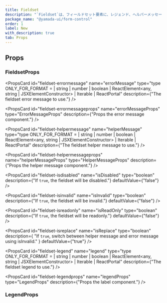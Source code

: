 ```yaml
---
title: Fieldset
description: "`Fieldset`は、フィールドセット要素に、レジェンド、ヘルパーメッセージ、エラーメッセージなどをグループ化するために使用されるコンポーネントです。"
package_name: "@yamada-ui/form-control"
order: 1
label: New
with_description: true
tab: Props
---
```


## Props

### FieldsetProps

<PropsCard id="fieldset-_accept" name="_accept" type="CSSUIObject" />

<PropsCard id="fieldset-_active" name="_active" type="CSSUIObject" />

<PropsCard id="fieldset-_after" name="_after" type="CSSUIObject" />

<PropsCard id="fieldset-_anylink" name="_anyLink" type="CSSUIObject" />

<PropsCard id="fieldset-_autofill" name="_autofill" type="CSSUIObject" />

<PropsCard id="fieldset-_backdrop" name="_backdrop" type="CSSUIObject" />

<PropsCard id="fieldset-_before" name="_before" type="CSSUIObject" />

<PropsCard id="fieldset-_between" name="_between" type="CSSUIObject" />

<PropsCard id="fieldset-_blank" name="_blank" type="CSSUIObject" />

<PropsCard id="fieldset-_checked" name="_checked" type="CSSUIObject" />

<PropsCard id="fieldset-_cue" name="_cue" type="CSSUIObject" />

<PropsCard id="fieldset-_cueregion" name="_cueRegion" type="CSSUIObject" />

<PropsCard id="fieldset-_dark" name="_dark" type="CSSUIObject" />

<PropsCard id="fieldset-_default" name="_default" type="CSSUIObject" />

<PropsCard id="fieldset-_disabled" name="_disabled" type="CSSUIObject" />

<PropsCard id="fieldset-_empty" name="_empty" type="CSSUIObject" />

<PropsCard id="fieldset-_enabled" name="_enabled" type="CSSUIObject" />

<PropsCard id="fieldset-_end" name="_end" type="CSSUIObject" />

<PropsCard id="fieldset-_even" name="_even" type="CSSUIObject" />

<PropsCard id="fieldset-_expanded" name="_expanded" type="CSSUIObject" />

<PropsCard
  id="fieldset-_fileselector"
  name="_fileSelector"
  type="CSSUIObject"
/>

<PropsCard id="fieldset-_filled" name="_filled" type="CSSUIObject" />

<PropsCard id="fieldset-_first" name="_first" type="CSSUIObject" />

<PropsCard id="fieldset-_firstletter" name="_firstLetter" type="CSSUIObject" />

<PropsCard id="fieldset-_firstline" name="_firstLine" type="CSSUIObject" />

<PropsCard id="fieldset-_focus" name="_focus" type="CSSUIObject" />

<PropsCard
  id="fieldset-_focusvisible"
  name="_focusVisible"
  type="CSSUIObject"
/>

<PropsCard id="fieldset-_focuswithin" name="_focusWithin" type="CSSUIObject" />

<PropsCard id="fieldset-_fullscreen" name="_fullScreen" type="CSSUIObject" />

<PropsCard id="fieldset-_grabbed" name="_grabbed" type="CSSUIObject" />

<PropsCard id="fieldset-_groupaccept" name="_groupAccept" type="CSSUIObject" />

<PropsCard id="fieldset-_groupactive" name="_groupActive" type="CSSUIObject" />

<PropsCard id="fieldset-_groupblank" name="_groupBlank" type="CSSUIObject" />

<PropsCard
  id="fieldset-_groupchecked"
  name="_groupChecked"
  type="CSSUIObject"
/>

<PropsCard
  id="fieldset-_groupdisabled"
  name="_groupDisabled"
  type="CSSUIObject"
/>

<PropsCard
  id="fieldset-_groupenabled"
  name="_groupEnabled"
  type="CSSUIObject"
/>

<PropsCard
  id="fieldset-_groupexpanded"
  name="_groupExpanded"
  type="CSSUIObject"
/>

<PropsCard id="fieldset-_groupfocus" name="_groupFocus" type="CSSUIObject" />

<PropsCard
  id="fieldset-_groupfocusvisible"
  name="_groupFocusVisible"
  type="CSSUIObject"
/>

<PropsCard
  id="fieldset-_groupfocuswithin"
  name="_groupFocusWithin"
  type="CSSUIObject"
/>

<PropsCard
  id="fieldset-_groupgrabbed"
  name="_groupGrabbed"
  type="CSSUIObject"
/>

<PropsCard
  id="fieldset-_grouphorizontal"
  name="_groupHorizontal"
  type="CSSUIObject"
/>

<PropsCard id="fieldset-_grouphover" name="_groupHover" type="CSSUIObject" />

<PropsCard id="fieldset-_groupidle" name="_groupIdle" type="CSSUIObject" />

<PropsCard
  id="fieldset-_groupinvalid"
  name="_groupInvalid"
  type="CSSUIObject"
/>

<PropsCard id="fieldset-_grouploaded" name="_groupLoaded" type="CSSUIObject" />

<PropsCard
  id="fieldset-_grouploading"
  name="_groupLoading"
  type="CSSUIObject"
/>

<PropsCard
  id="fieldset-_groupoptional"
  name="_groupOptional"
  type="CSSUIObject"
/>

<PropsCard
  id="fieldset-_groupplaceholdershown"
  name="_groupPlaceholderShown"
  type="CSSUIObject"
/>

<PropsCard
  id="fieldset-_grouppressed"
  name="_groupPressed"
  type="CSSUIObject"
/>

<PropsCard
  id="fieldset-_groupreadonly"
  name="_groupReadOnly"
  type="CSSUIObject"
/>

<PropsCard
  id="fieldset-_groupreadwrite"
  name="_groupReadWrite"
  type="CSSUIObject"
/>

<PropsCard id="fieldset-_groupreject" name="_groupReject" type="CSSUIObject" />

<PropsCard
  id="fieldset-_grouprequired"
  name="_groupRequired"
  type="CSSUIObject"
/>

<PropsCard
  id="fieldset-_groupselected"
  name="_groupSelected"
  type="CSSUIObject"
/>

<PropsCard
  id="fieldset-_groupuserinvalid"
  name="_groupUserInvalid"
  type="CSSUIObject"
/>

<PropsCard id="fieldset-_groupvalid" name="_groupValid" type="CSSUIObject" />

<PropsCard
  id="fieldset-_groupvertical"
  name="_groupVertical"
  type="CSSUIObject"
/>

<PropsCard id="fieldset-_hidden" name="_hidden" type="CSSUIObject" />

<PropsCard id="fieldset-_holiday" name="_holiday" type="CSSUIObject" />

<PropsCard id="fieldset-_horizontal" name="_horizontal" type="CSSUIObject" />

<PropsCard id="fieldset-_hover" name="_hover" type="CSSUIObject" />

<PropsCard id="fieldset-_idle" name="_idle" type="CSSUIObject" />

<PropsCard
  id="fieldset-_indeterminate"
  name="_indeterminate"
  type="CSSUIObject"
/>

<PropsCard id="fieldset-_inrange" name="_inRange" type="CSSUIObject" />

<PropsCard id="fieldset-_invalid" name="_invalid" type="CSSUIObject" />

<PropsCard id="fieldset-_last" name="_last" type="CSSUIObject" />

<PropsCard id="fieldset-_light" name="_light" type="CSSUIObject" />

<PropsCard id="fieldset-_link" name="_link" type="CSSUIObject" />

<PropsCard id="fieldset-_loaded" name="_loaded" type="CSSUIObject" />

<PropsCard id="fieldset-_loading" name="_loading" type="CSSUIObject" />

<PropsCard id="fieldset-_marker" name="_marker" type="CSSUIObject" />

<PropsCard id="fieldset-_mediadark" name="_mediaDark" type="CSSUIObject" />

<PropsCard id="fieldset-_medialight" name="_mediaLight" type="CSSUIObject" />

<PropsCard
  id="fieldset-_mediareducemotion"
  name="_mediaReduceMotion"
  type="CSSUIObject"
/>

<PropsCard id="fieldset-_modal" name="_modal" type="CSSUIObject" />

<PropsCard
  id="fieldset-_nativeactive"
  name="_nativeActive"
  type="CSSUIObject"
/>

<PropsCard
  id="fieldset-_nativechecked"
  name="_nativeChecked"
  type="CSSUIObject"
/>

<PropsCard
  id="fieldset-_nativedisabled"
  name="_nativeDisabled"
  type="CSSUIObject"
/>

<PropsCard id="fieldset-_nativefocus" name="_nativeFocus" type="CSSUIObject" />

<PropsCard
  id="fieldset-_nativefocusvisible"
  name="_nativeFocusVisible"
  type="CSSUIObject"
/>

<PropsCard
  id="fieldset-_nativefocuswithin"
  name="_nativeFocusWithin"
  type="CSSUIObject"
/>

<PropsCard
  id="fieldset-_nativehidden"
  name="_nativeHidden"
  type="CSSUIObject"
/>

<PropsCard id="fieldset-_nativehover" name="_nativeHover" type="CSSUIObject" />

<PropsCard
  id="fieldset-_nativereadonly"
  name="_nativeReadOnly"
  type="CSSUIObject"
/>

<PropsCard
  id="fieldset-_nativetarget"
  name="_nativeTarget"
  type="CSSUIObject"
/>

<PropsCard id="fieldset-_nativevalid" name="_nativeValid" type="CSSUIObject" />

<PropsCard id="fieldset-_notfirst" name="_notFirst" type="CSSUIObject" />

<PropsCard id="fieldset-_notlast" name="_notLast" type="CSSUIObject" />

<PropsCard id="fieldset-_nottarget" name="_notTarget" type="CSSUIObject" />

<PropsCard id="fieldset-_odd" name="_odd" type="CSSUIObject" />

<PropsCard id="fieldset-_only" name="_only" type="CSSUIObject" />

<PropsCard id="fieldset-_optional" name="_optional" type="CSSUIObject" />

<PropsCard id="fieldset-_outrange" name="_outRange" type="CSSUIObject" />

<PropsCard id="fieldset-_outside" name="_outside" type="CSSUIObject" />

<PropsCard id="fieldset-_paused" name="_paused" type="CSSUIObject" />

<PropsCard id="fieldset-_peeraccept" name="_peerAccept" type="CSSUIObject" />

<PropsCard id="fieldset-_peeractive" name="_peerActive" type="CSSUIObject" />

<PropsCard id="fieldset-_peerblank" name="_peerBlank" type="CSSUIObject" />

<PropsCard id="fieldset-_peerchecked" name="_peerChecked" type="CSSUIObject" />

<PropsCard
  id="fieldset-_peerdisabled"
  name="_peerDisabled"
  type="CSSUIObject"
/>

<PropsCard id="fieldset-_peerenabled" name="_peerEnabled" type="CSSUIObject" />

<PropsCard
  id="fieldset-_peerexpanded"
  name="_peerExpanded"
  type="CSSUIObject"
/>

<PropsCard id="fieldset-_peerfocus" name="_peerFocus" type="CSSUIObject" />

<PropsCard
  id="fieldset-_peerfocusvisible"
  name="_peerFocusVisible"
  type="CSSUIObject"
/>

<PropsCard
  id="fieldset-_peerfocuswithin"
  name="_peerFocusWithin"
  type="CSSUIObject"
/>

<PropsCard id="fieldset-_peergrabbed" name="_peerGrabbed" type="CSSUIObject" />

<PropsCard
  id="fieldset-_peerhorizontal"
  name="_peerHorizontal"
  type="CSSUIObject"
/>

<PropsCard id="fieldset-_peerhover" name="_peerHover" type="CSSUIObject" />

<PropsCard id="fieldset-_peeridle" name="_peerIdle" type="CSSUIObject" />

<PropsCard id="fieldset-_peerinvalid" name="_peerInvalid" type="CSSUIObject" />

<PropsCard id="fieldset-_peerloaded" name="_peerLoaded" type="CSSUIObject" />

<PropsCard id="fieldset-_peerloading" name="_peerLoading" type="CSSUIObject" />

<PropsCard
  id="fieldset-_peeroptional"
  name="_peerOptional"
  type="CSSUIObject"
/>

<PropsCard
  id="fieldset-_peerplaceholdershown"
  name="_peerPlaceholderShown"
  type="CSSUIObject"
/>

<PropsCard id="fieldset-_peerpressed" name="_peerPressed" type="CSSUIObject" />

<PropsCard
  id="fieldset-_peerreadonly"
  name="_peerReadOnly"
  type="CSSUIObject"
/>

<PropsCard
  id="fieldset-_peerreadwrite"
  name="_peerReadWrite"
  type="CSSUIObject"
/>

<PropsCard id="fieldset-_peerreject" name="_peerReject" type="CSSUIObject" />

<PropsCard
  id="fieldset-_peerrequired"
  name="_peerRequired"
  type="CSSUIObject"
/>

<PropsCard
  id="fieldset-_peerselected"
  name="_peerSelected"
  type="CSSUIObject"
/>

<PropsCard
  id="fieldset-_peeruserinvalid"
  name="_peerUserInvalid"
  type="CSSUIObject"
/>

<PropsCard id="fieldset-_peervalid" name="_peerValid" type="CSSUIObject" />

<PropsCard
  id="fieldset-_peervertical"
  name="_peerVertical"
  type="CSSUIObject"
/>

<PropsCard id="fieldset-_picture" name="_picture" type="CSSUIObject" />

<PropsCard id="fieldset-_placeholder" name="_placeholder" type="CSSUIObject" />

<PropsCard
  id="fieldset-_placeholdershown"
  name="_placeholderShown"
  type="CSSUIObject"
/>

<PropsCard id="fieldset-_playing" name="_playing" type="CSSUIObject" />

<PropsCard id="fieldset-_pressed" name="_pressed" type="CSSUIObject" />

<PropsCard id="fieldset-_print" name="_print" type="CSSUIObject" />

<PropsCard id="fieldset-_readonly" name="_readOnly" type="CSSUIObject" />

<PropsCard id="fieldset-_readwrite" name="_readWrite" type="CSSUIObject" />

<PropsCard id="fieldset-_reject" name="_reject" type="CSSUIObject" />

<PropsCard id="fieldset-_required" name="_required" type="CSSUIObject" />

<PropsCard id="fieldset-_ripple" name="_ripple" type="CSSUIObject" />

<PropsCard id="fieldset-_scrollbar" name="_scrollbar" type="CSSUIObject" />

<PropsCard
  id="fieldset-_scrollbarbutton"
  name="_scrollbarButton"
  type="CSSUIObject"
/>

<PropsCard
  id="fieldset-_scrollbarcorner"
  name="_scrollbarCorner"
  type="CSSUIObject"
/>

<PropsCard
  id="fieldset-_scrollbarthumb"
  name="_scrollbarThumb"
  type="CSSUIObject"
/>

<PropsCard
  id="fieldset-_scrollbartrack"
  name="_scrollbarTrack"
  type="CSSUIObject"
/>

<PropsCard
  id="fieldset-_scrollbartrackpiece"
  name="_scrollbarTrackPiece"
  type="CSSUIObject"
/>

<PropsCard id="fieldset-_selected" name="_selected" type="CSSUIObject" />

<PropsCard id="fieldset-_selection" name="_selection" type="CSSUIObject" />

<PropsCard id="fieldset-_start" name="_start" type="CSSUIObject" />

<PropsCard id="fieldset-_target" name="_target" type="CSSUIObject" />

<PropsCard id="fieldset-_today" name="_today" type="CSSUIObject" />

<PropsCard id="fieldset-_userinvalid" name="_userInvalid" type="CSSUIObject" />

<PropsCard id="fieldset-_valid" name="_valid" type="CSSUIObject" />

<PropsCard id="fieldset-_vertical" name="_vertical" type="CSSUIObject" />

<PropsCard id="fieldset-_visited" name="_visited" type="CSSUIObject" />

<PropsCard id="fieldset-_weekend" name="_weekend" type="CSSUIObject" />

<PropsCard
  id="fieldset-errormessage"
  name="errorMessage"
  type="type ONLY_FOR_FORMAT =
  | string
  | number
  | boolean
  | ReactElement<any, string | JSXElementConstructor<any>>
  | Iterable<ReactNode>
  | ReactPortal"
  description={"The fieldset error message to use."}
/>

<PropsCard
  id="fieldset-errormessageprops"
  name="errorMessageProps"
  type="ErrorMessageProps"
  description={"Props the error message component."}
/>

<PropsCard
  id="fieldset-helpermessage"
  name="helperMessage"
  type="type ONLY_FOR_FORMAT =
  | string
  | number
  | boolean
  | ReactElement<any, string | JSXElementConstructor<any>>
  | Iterable<ReactNode>
  | ReactPortal"
  description={"The fieldset helper message to use."}
/>

<PropsCard
  id="fieldset-helpermessageprops"
  name="helperMessageProps"
  type="HelperMessageProps"
  description={"Props the helper message component."}
/>

<PropsCard
  id="fieldset-isdisabled"
  name="isDisabled"
  type="boolean"
  description={"If `true`, the fieldset will be disabled."}
  defaultValue={"false"}
/>

<PropsCard
  id="fieldset-isinvalid"
  name="isInvalid"
  type="boolean"
  description={"If `true`, the fieldset will be invalid."}
  defaultValue={"false"}
/>

<PropsCard
  id="fieldset-isreadonly"
  name="isReadOnly"
  type="boolean"
  description={"If `true`, the fieldset will be readonly."}
  defaultValue={"false"}
/>

<PropsCard
  id="fieldset-isreplace"
  name="isReplace"
  type="boolean"
  description={
    "If `true`, switch between helper message and error message using isInvalid."
  }
  defaultValue={"true"}
/>

<PropsCard id="fieldset-isrequired" name="isRequired" type="boolean" />

<PropsCard
  id="fieldset-legend"
  name="legend"
  type="type ONLY_FOR_FORMAT =
  | string
  | number
  | boolean
  | ReactElement<any, string | JSXElementConstructor<any>>
  | Iterable<ReactNode>
  | ReactPortal"
  description={"The fieldset legend to use."}
/>

<PropsCard
  id="fieldset-legendprops"
  name="legendProps"
  type="LegendProps"
  description={"Props the label component."}
/>

<PropsCard
  id="fieldset-optionalindicator"
  name="optionalIndicator"
  type="type ONLY_FOR_FORMAT =
  | string
  | number
  | boolean
  | ReactElement<any, string | JSXElementConstructor<any>>
  | Iterable<ReactNode>
  | ReactPortal"
/>

<PropsCard
  id="fieldset-requiredindicator"
  name="requiredIndicator"
  type="type ONLY_FOR_FORMAT =
  | string
  | number
  | boolean
  | ReactElement<any, string | JSXElementConstructor<any>>
  | Iterable<ReactNode>
  | ReactPortal"
/>

### LegendProps

<PropsCard id="legend-_accept" name="_accept" type="CSSUIObject" />

<PropsCard id="legend-_active" name="_active" type="CSSUIObject" />

<PropsCard id="legend-_after" name="_after" type="CSSUIObject" />

<PropsCard id="legend-_anylink" name="_anyLink" type="CSSUIObject" />

<PropsCard id="legend-_autofill" name="_autofill" type="CSSUIObject" />

<PropsCard id="legend-_backdrop" name="_backdrop" type="CSSUIObject" />

<PropsCard id="legend-_before" name="_before" type="CSSUIObject" />

<PropsCard id="legend-_between" name="_between" type="CSSUIObject" />

<PropsCard id="legend-_blank" name="_blank" type="CSSUIObject" />

<PropsCard id="legend-_checked" name="_checked" type="CSSUIObject" />

<PropsCard id="legend-_cue" name="_cue" type="CSSUIObject" />

<PropsCard id="legend-_cueregion" name="_cueRegion" type="CSSUIObject" />

<PropsCard id="legend-_dark" name="_dark" type="CSSUIObject" />

<PropsCard id="legend-_default" name="_default" type="CSSUIObject" />

<PropsCard id="legend-_disabled" name="_disabled" type="CSSUIObject" />

<PropsCard id="legend-_empty" name="_empty" type="CSSUIObject" />

<PropsCard id="legend-_enabled" name="_enabled" type="CSSUIObject" />

<PropsCard id="legend-_end" name="_end" type="CSSUIObject" />

<PropsCard id="legend-_even" name="_even" type="CSSUIObject" />

<PropsCard id="legend-_expanded" name="_expanded" type="CSSUIObject" />

<PropsCard id="legend-_fileselector" name="_fileSelector" type="CSSUIObject" />

<PropsCard id="legend-_filled" name="_filled" type="CSSUIObject" />

<PropsCard id="legend-_first" name="_first" type="CSSUIObject" />

<PropsCard id="legend-_firstletter" name="_firstLetter" type="CSSUIObject" />

<PropsCard id="legend-_firstline" name="_firstLine" type="CSSUIObject" />

<PropsCard id="legend-_focus" name="_focus" type="CSSUIObject" />

<PropsCard id="legend-_focusvisible" name="_focusVisible" type="CSSUIObject" />

<PropsCard id="legend-_focuswithin" name="_focusWithin" type="CSSUIObject" />

<PropsCard id="legend-_fullscreen" name="_fullScreen" type="CSSUIObject" />

<PropsCard id="legend-_grabbed" name="_grabbed" type="CSSUIObject" />

<PropsCard id="legend-_groupaccept" name="_groupAccept" type="CSSUIObject" />

<PropsCard id="legend-_groupactive" name="_groupActive" type="CSSUIObject" />

<PropsCard id="legend-_groupblank" name="_groupBlank" type="CSSUIObject" />

<PropsCard id="legend-_groupchecked" name="_groupChecked" type="CSSUIObject" />

<PropsCard
  id="legend-_groupdisabled"
  name="_groupDisabled"
  type="CSSUIObject"
/>

<PropsCard id="legend-_groupenabled" name="_groupEnabled" type="CSSUIObject" />

<PropsCard
  id="legend-_groupexpanded"
  name="_groupExpanded"
  type="CSSUIObject"
/>

<PropsCard id="legend-_groupfocus" name="_groupFocus" type="CSSUIObject" />

<PropsCard
  id="legend-_groupfocusvisible"
  name="_groupFocusVisible"
  type="CSSUIObject"
/>

<PropsCard
  id="legend-_groupfocuswithin"
  name="_groupFocusWithin"
  type="CSSUIObject"
/>

<PropsCard id="legend-_groupgrabbed" name="_groupGrabbed" type="CSSUIObject" />

<PropsCard
  id="legend-_grouphorizontal"
  name="_groupHorizontal"
  type="CSSUIObject"
/>

<PropsCard id="legend-_grouphover" name="_groupHover" type="CSSUIObject" />

<PropsCard id="legend-_groupidle" name="_groupIdle" type="CSSUIObject" />

<PropsCard id="legend-_groupinvalid" name="_groupInvalid" type="CSSUIObject" />

<PropsCard id="legend-_grouploaded" name="_groupLoaded" type="CSSUIObject" />

<PropsCard id="legend-_grouploading" name="_groupLoading" type="CSSUIObject" />

<PropsCard
  id="legend-_groupoptional"
  name="_groupOptional"
  type="CSSUIObject"
/>

<PropsCard
  id="legend-_groupplaceholdershown"
  name="_groupPlaceholderShown"
  type="CSSUIObject"
/>

<PropsCard id="legend-_grouppressed" name="_groupPressed" type="CSSUIObject" />

<PropsCard
  id="legend-_groupreadonly"
  name="_groupReadOnly"
  type="CSSUIObject"
/>

<PropsCard
  id="legend-_groupreadwrite"
  name="_groupReadWrite"
  type="CSSUIObject"
/>

<PropsCard id="legend-_groupreject" name="_groupReject" type="CSSUIObject" />

<PropsCard
  id="legend-_grouprequired"
  name="_groupRequired"
  type="CSSUIObject"
/>

<PropsCard
  id="legend-_groupselected"
  name="_groupSelected"
  type="CSSUIObject"
/>

<PropsCard
  id="legend-_groupuserinvalid"
  name="_groupUserInvalid"
  type="CSSUIObject"
/>

<PropsCard id="legend-_groupvalid" name="_groupValid" type="CSSUIObject" />

<PropsCard
  id="legend-_groupvertical"
  name="_groupVertical"
  type="CSSUIObject"
/>

<PropsCard id="legend-_hidden" name="_hidden" type="CSSUIObject" />

<PropsCard id="legend-_holiday" name="_holiday" type="CSSUIObject" />

<PropsCard id="legend-_horizontal" name="_horizontal" type="CSSUIObject" />

<PropsCard id="legend-_hover" name="_hover" type="CSSUIObject" />

<PropsCard id="legend-_idle" name="_idle" type="CSSUIObject" />

<PropsCard
  id="legend-_indeterminate"
  name="_indeterminate"
  type="CSSUIObject"
/>

<PropsCard id="legend-_inrange" name="_inRange" type="CSSUIObject" />

<PropsCard id="legend-_invalid" name="_invalid" type="CSSUIObject" />

<PropsCard id="legend-_last" name="_last" type="CSSUIObject" />

<PropsCard id="legend-_light" name="_light" type="CSSUIObject" />

<PropsCard id="legend-_link" name="_link" type="CSSUIObject" />

<PropsCard id="legend-_loaded" name="_loaded" type="CSSUIObject" />

<PropsCard id="legend-_loading" name="_loading" type="CSSUIObject" />

<PropsCard id="legend-_marker" name="_marker" type="CSSUIObject" />

<PropsCard id="legend-_mediadark" name="_mediaDark" type="CSSUIObject" />

<PropsCard id="legend-_medialight" name="_mediaLight" type="CSSUIObject" />

<PropsCard
  id="legend-_mediareducemotion"
  name="_mediaReduceMotion"
  type="CSSUIObject"
/>

<PropsCard id="legend-_modal" name="_modal" type="CSSUIObject" />

<PropsCard id="legend-_nativeactive" name="_nativeActive" type="CSSUIObject" />

<PropsCard
  id="legend-_nativechecked"
  name="_nativeChecked"
  type="CSSUIObject"
/>

<PropsCard
  id="legend-_nativedisabled"
  name="_nativeDisabled"
  type="CSSUIObject"
/>

<PropsCard id="legend-_nativefocus" name="_nativeFocus" type="CSSUIObject" />

<PropsCard
  id="legend-_nativefocusvisible"
  name="_nativeFocusVisible"
  type="CSSUIObject"
/>

<PropsCard
  id="legend-_nativefocuswithin"
  name="_nativeFocusWithin"
  type="CSSUIObject"
/>

<PropsCard id="legend-_nativehidden" name="_nativeHidden" type="CSSUIObject" />

<PropsCard id="legend-_nativehover" name="_nativeHover" type="CSSUIObject" />

<PropsCard
  id="legend-_nativereadonly"
  name="_nativeReadOnly"
  type="CSSUIObject"
/>

<PropsCard id="legend-_nativetarget" name="_nativeTarget" type="CSSUIObject" />

<PropsCard id="legend-_nativevalid" name="_nativeValid" type="CSSUIObject" />

<PropsCard id="legend-_notfirst" name="_notFirst" type="CSSUIObject" />

<PropsCard id="legend-_notlast" name="_notLast" type="CSSUIObject" />

<PropsCard id="legend-_nottarget" name="_notTarget" type="CSSUIObject" />

<PropsCard id="legend-_odd" name="_odd" type="CSSUIObject" />

<PropsCard id="legend-_only" name="_only" type="CSSUIObject" />

<PropsCard id="legend-_optional" name="_optional" type="CSSUIObject" />

<PropsCard id="legend-_outrange" name="_outRange" type="CSSUIObject" />

<PropsCard id="legend-_outside" name="_outside" type="CSSUIObject" />

<PropsCard id="legend-_paused" name="_paused" type="CSSUIObject" />

<PropsCard id="legend-_peeraccept" name="_peerAccept" type="CSSUIObject" />

<PropsCard id="legend-_peeractive" name="_peerActive" type="CSSUIObject" />

<PropsCard id="legend-_peerblank" name="_peerBlank" type="CSSUIObject" />

<PropsCard id="legend-_peerchecked" name="_peerChecked" type="CSSUIObject" />

<PropsCard id="legend-_peerdisabled" name="_peerDisabled" type="CSSUIObject" />

<PropsCard id="legend-_peerenabled" name="_peerEnabled" type="CSSUIObject" />

<PropsCard id="legend-_peerexpanded" name="_peerExpanded" type="CSSUIObject" />

<PropsCard id="legend-_peerfocus" name="_peerFocus" type="CSSUIObject" />

<PropsCard
  id="legend-_peerfocusvisible"
  name="_peerFocusVisible"
  type="CSSUIObject"
/>

<PropsCard
  id="legend-_peerfocuswithin"
  name="_peerFocusWithin"
  type="CSSUIObject"
/>

<PropsCard id="legend-_peergrabbed" name="_peerGrabbed" type="CSSUIObject" />

<PropsCard
  id="legend-_peerhorizontal"
  name="_peerHorizontal"
  type="CSSUIObject"
/>

<PropsCard id="legend-_peerhover" name="_peerHover" type="CSSUIObject" />

<PropsCard id="legend-_peeridle" name="_peerIdle" type="CSSUIObject" />

<PropsCard id="legend-_peerinvalid" name="_peerInvalid" type="CSSUIObject" />

<PropsCard id="legend-_peerloaded" name="_peerLoaded" type="CSSUIObject" />

<PropsCard id="legend-_peerloading" name="_peerLoading" type="CSSUIObject" />

<PropsCard id="legend-_peeroptional" name="_peerOptional" type="CSSUIObject" />

<PropsCard
  id="legend-_peerplaceholdershown"
  name="_peerPlaceholderShown"
  type="CSSUIObject"
/>

<PropsCard id="legend-_peerpressed" name="_peerPressed" type="CSSUIObject" />

<PropsCard id="legend-_peerreadonly" name="_peerReadOnly" type="CSSUIObject" />

<PropsCard
  id="legend-_peerreadwrite"
  name="_peerReadWrite"
  type="CSSUIObject"
/>

<PropsCard id="legend-_peerreject" name="_peerReject" type="CSSUIObject" />

<PropsCard id="legend-_peerrequired" name="_peerRequired" type="CSSUIObject" />

<PropsCard id="legend-_peerselected" name="_peerSelected" type="CSSUIObject" />

<PropsCard
  id="legend-_peeruserinvalid"
  name="_peerUserInvalid"
  type="CSSUIObject"
/>

<PropsCard id="legend-_peervalid" name="_peerValid" type="CSSUIObject" />

<PropsCard id="legend-_peervertical" name="_peerVertical" type="CSSUIObject" />

<PropsCard id="legend-_picture" name="_picture" type="CSSUIObject" />

<PropsCard id="legend-_placeholder" name="_placeholder" type="CSSUIObject" />

<PropsCard
  id="legend-_placeholdershown"
  name="_placeholderShown"
  type="CSSUIObject"
/>

<PropsCard id="legend-_playing" name="_playing" type="CSSUIObject" />

<PropsCard id="legend-_pressed" name="_pressed" type="CSSUIObject" />

<PropsCard id="legend-_print" name="_print" type="CSSUIObject" />

<PropsCard id="legend-_readonly" name="_readOnly" type="CSSUIObject" />

<PropsCard id="legend-_readwrite" name="_readWrite" type="CSSUIObject" />

<PropsCard id="legend-_reject" name="_reject" type="CSSUIObject" />

<PropsCard id="legend-_required" name="_required" type="CSSUIObject" />

<PropsCard id="legend-_ripple" name="_ripple" type="CSSUIObject" />

<PropsCard id="legend-_scrollbar" name="_scrollbar" type="CSSUIObject" />

<PropsCard
  id="legend-_scrollbarbutton"
  name="_scrollbarButton"
  type="CSSUIObject"
/>

<PropsCard
  id="legend-_scrollbarcorner"
  name="_scrollbarCorner"
  type="CSSUIObject"
/>

<PropsCard
  id="legend-_scrollbarthumb"
  name="_scrollbarThumb"
  type="CSSUIObject"
/>

<PropsCard
  id="legend-_scrollbartrack"
  name="_scrollbarTrack"
  type="CSSUIObject"
/>

<PropsCard
  id="legend-_scrollbartrackpiece"
  name="_scrollbarTrackPiece"
  type="CSSUIObject"
/>

<PropsCard id="legend-_selected" name="_selected" type="CSSUIObject" />

<PropsCard id="legend-_selection" name="_selection" type="CSSUIObject" />

<PropsCard id="legend-_start" name="_start" type="CSSUIObject" />

<PropsCard id="legend-_target" name="_target" type="CSSUIObject" />

<PropsCard id="legend-_today" name="_today" type="CSSUIObject" />

<PropsCard id="legend-_userinvalid" name="_userInvalid" type="CSSUIObject" />

<PropsCard id="legend-_valid" name="_valid" type="CSSUIObject" />

<PropsCard id="legend-_vertical" name="_vertical" type="CSSUIObject" />

<PropsCard id="legend-_visited" name="_visited" type="CSSUIObject" />

<PropsCard id="legend-_weekend" name="_weekend" type="CSSUIObject" />

<PropsCard id="legend-isrequired" name="isRequired" type="boolean" />

<PropsCard
  id="legend-optionalindicator"
  name="optionalIndicator"
  type="type ONLY_FOR_FORMAT =
  | string
  | number
  | boolean
  | ReactElement<any, string | JSXElementConstructor<any>>
  | Iterable<ReactNode>
  | ReactPortal"
/>

<PropsCard
  id="legend-requiredindicator"
  name="requiredIndicator"
  type="type ONLY_FOR_FORMAT =
  | string
  | number
  | boolean
  | ReactElement<any, string | JSXElementConstructor<any>>
  | Iterable<ReactNode>
  | ReactPortal"
/>
